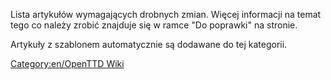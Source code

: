 Lista artykułów wymagających drobnych zmian. Więcej informacji na temat tego co należy zrobić znajduje się w ramce "Do poprawki" na stronie.

Artykuły z szablonem {{en/S|Do poprawki/Pl}} automatycznie są dodawane do tej kategorii.

[[Category:en/OpenTTD Wiki]]
